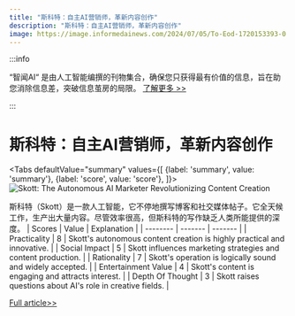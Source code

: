 ```yaml
---
title: "斯科特：自主AI营销师，革新内容创作"
description: "斯科特：自主AI营销师，革新内容创作"
image: https://image.informedainews.com/2024/07/05/To-Eod-1720153393-0.jpg
---
```



:::info

“智闻AI“ 是由人工智能编撰的刊物集合，确保您只获得最有价值的信息，旨在助您消除信息差，突破信息茧房的局限。  [了解更多 >>](/)

:::

# 斯科特：自主AI营销师，革新内容创作


<Tabs
	defaultValue="summary"
	values={[
	{label: 'summary', value: 'summary'},
	{label: 'score', value: 'score'},
]}>
<TabItem value="summary">
<img
  src="https://image.informedainews.com/2024/07/05/To-Eod-1720153393-0.jpg"
  alt="Skott: The Autonomous AI Marketer Revolutionizing Content Creation"
/>



斯科特（Skott）是一款人工智能，它不停地撰写博客和社交媒体帖子。它全天候工作，生产出大量内容。尽管效率很高，但斯科特的写作缺乏人类所能提供的深度。
</TabItem>
<TabItem value="score">
	| Scores     | Value   | Explanation |
	| -------- | ------- | ------- |
	| Practicality  | 8    | Skott's autonomous content creation is highly practical and innovative.    |
	| Social Impact | 5     | Skott influences marketing strategies and content production.    |
	| Rationality    | 7    | Skott's operation is logically sound and widely accepted.    |
	| Entertainment Value    | 4    | Skott's content is engaging and attracts interest.    |
	| Depth Of Thought    | 3    | Skott raises questions about AI's role in creative fields.    |
</TabItem>
</Tabs>

[Full article>>](https://www.producthunt.com/posts/skott)
